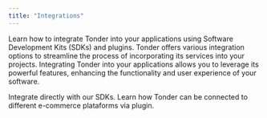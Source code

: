 ```yaml
---
title: "Integrations"
---
```


Learn how to integrate Tonder into your applications using Software Development Kits (SDKs) and plugins. Tonder offers various integration options to streamline the process of incorporating its services into your projects. Integrating Tonder into your applications allows you to leverage its powerful features, enhancing the functionality and user experience of your software.

<CardGroup cols={2}>
  <Card title="Tonder SDKs" icon="rocket" href="/integration/sdks/sdk-overview">
    Integrate directly with our SDKs.
  </Card>

  <Card title="Plugins" icon="cash-register" href="/integration/plugins/plugins-overview">
    Learn how Tonder can be connected to different e-commerce plataforms via plugin.
  </Card>
</CardGroup>